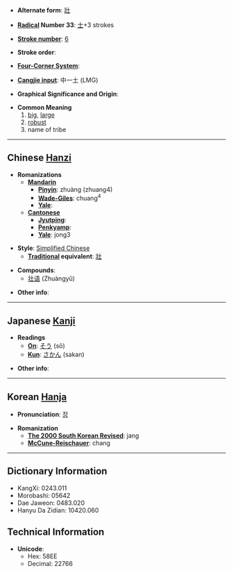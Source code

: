 * '''Alternate form''': [[壯]]

* '''[[Wiktionary:Chinese radical index| Radical]] Number 33''': [[Wiktionary:Chinese radical index 士|士]]+3 strokes

* '''[[Wiktionary:Chinese total strokes index|Stroke number]]''': [[Wiktionary:Chinese total strokes index 6|6]]

* '''Stroke order''': 

* '''[[Wiktionary:Chinese four corner index|Four-Corner System]]''': 

* '''[[Wiktionary:Chinese Cangjie index|Cangjie input]]''': 中一土 (LMG)

* '''Graphical Significance and Origin''': 

* '''Common Meaning'''
*#[[big]], [[large]]
*# [[robust]]
*# name of tribe

----

== Chinese [[Hanzi]] ==

* '''Romanizations'''
** '''[[Mandarin]]'''
*** '''[[Pinyin]]''': zhuàng (zhuang4)
*** '''[[Wade-Giles]]''': chuang<sup>4</sup>
*** '''[[Yale]]''': 
** '''[[Cantonese]]'''
*** '''[[Jyutping]]''':
*** '''[[Penkyamp]]''': 
*** '''[[Yale]]''': jong3

* '''Style''': [[Simplified Chinese]] 
** '''[[Traditional Chinese|Traditional]] equivalent''': [[壯]]

* '''Compounds''':
**[[壮语]] (Zhuàngyǔ)

* '''Other info''': 

----

== Japanese [[Kanji]] ==

* '''Readings'''
** '''[[On]]''': [[そう]] (sō)
** '''[[Kun]]''': [[さかん]] (sakan)

* '''Other info''':  

----

== Korean [[Hanja]] ==

* '''Pronunciation''': [[장]]

* '''Romanization'''
** '''[[The 2000 South Korean Revised Romanization|The 2000 South Korean Revised]]''': jang
** '''[[McCune-Reischauer]]''': chang

----

== Dictionary Information ==

* KangXi: 0243.011
* Morobashi: 05642
* Dae Jaweon: 0483.020
* Hanyu Da Zidian: 10420.060

== Technical Information ==

* '''Unicode''':
** Hex: 58EE
** Decimal: 22766